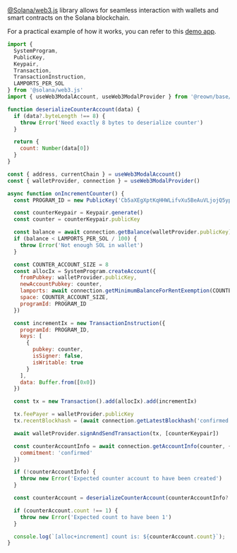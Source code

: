 [@Solana/web3.js](https://solana.com/docs/clients/javascript) library allows for seamless interaction with wallets and smart contracts on the Solana blockchain.

For a practical example of how it works, you can refer to this [demo app](https://appkit-solana.vercel.app/).

```js
import {
  SystemProgram,
  PublicKey,
  Keypair,
  Transaction,
  TransactionInstruction,
  LAMPORTS_PER_SOL
} from '@solana/web3.js'
import { useWeb3ModalAccount, useWeb3ModalProvider } from '@reown/base/react'

function deserializeCounterAccount(data) {
  if (data?.byteLength !== 8) {
    throw Error('Need exactly 8 bytes to deserialize counter')
  }

  return {
    count: Number(data[0])
  }
}

const { address, currentChain } = useWeb3ModalAccount()
const { walletProvider, connection } = useWeb3ModalProvider()

async function onIncrementCounter() {
  const PROGRAM_ID = new PublicKey('Cb5aXEgXptKqHHWLifvXu5BeAuVLjojQ5ypq6CfQj1hy')

  const counterKeypair = Keypair.generate()
  const counter = counterKeypair.publicKey

  const balance = await connection.getBalance(walletProvider.publicKey)
  if (balance < LAMPORTS_PER_SOL / 100) {
    throw Error('Not enough SOL in wallet')
  }

  const COUNTER_ACCOUNT_SIZE = 8
  const allocIx = SystemProgram.createAccount({
    fromPubkey: walletProvider.publicKey,
    newAccountPubkey: counter,
    lamports: await connection.getMinimumBalanceForRentExemption(COUNTER_ACCOUNT_SIZE),
    space: COUNTER_ACCOUNT_SIZE,
    programId: PROGRAM_ID
  })

  const incrementIx = new TransactionInstruction({
    programId: PROGRAM_ID,
    keys: [
      {
        pubkey: counter,
        isSigner: false,
        isWritable: true
      }
    ],
    data: Buffer.from([0x0])
  })

  const tx = new Transaction().add(allocIx).add(incrementIx)

  tx.feePayer = walletProvider.publicKey
  tx.recentBlockhash = (await connection.getLatestBlockhash('confirmed')).blockhash

  await walletProvider.signAndSendTransaction(tx, [counterKeypair])

  const counterAccountInfo = await connection.getAccountInfo(counter, {
    commitment: 'confirmed'
  })

  if (!counterAccountInfo) {
    throw new Error('Expected counter account to have been created')
  }

  const counterAccount = deserializeCounterAccount(counterAccountInfo?.data)

  if (counterAccount.count !== 1) {
    throw new Error('Expected count to have been 1')
  }

  console.log(`[alloc+increment] count is: ${counterAccount.count}`);
}
```